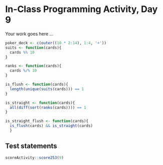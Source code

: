 # In-Class Programming Activity, Day 9

Your work goes here ...
```r
poker_deck <- c(outer((10 * 2:14), 1:4, '+'))
suits <- function(cards){
  cards %% 10
}

ranks <- function(cards){
  cards %/% 10
}

is_flush <- function(cards){
  length(unique(suits(cards))) == 1
}

is_straight <- function(cards){
  all(diff(sort(ranks(cards)))) == 1
}

is_straight_flush <- function(cards){
  is_flush(cards) && is_straight(cards)
  }
```



## Test statements

```r
scoreActivity::score253(9)
```